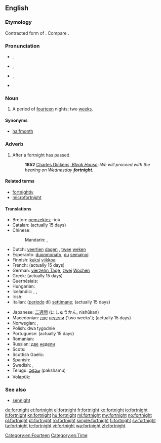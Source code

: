 ==English==
{{was wotd|2009|February|6}}
{{wikipedia}}

===Etymology===
Contracted form of {{etyl|ang}} {{term|feowertyne|fēowertȳne|fourteen|lang=ang}} {{term|niht||nights}}.  Compare {{term|sennight}}.

===Pronunciation===
* {{a|UK}} {{IPA|/ˈfɔːt.naɪt/}}, {{X-SAMPA|/"fO:t.naIt/}}
* {{a|US}} {{IPA|/ˈfɔɹʔ.nʌɪtʔ/}}, {{X-SAMPA|/"fOrt.naIt/}}
* {{a|NY}} {{IPA|[ˈfɔəʔ.nɐjʔ]}}, {{X-SAMPA|["fO@?.naj?]}}
* {{audio|en-us-fortnight.ogg|Audio (US)}}

===Noun===
{{en-noun}}

# {{chiefly|UK|Ireland|Australia|New Zealand}} A period of [[fourteen]] nights; two [[week]]s.

====Synonyms====
* {{sense|two weeks}} [[halfmonth]]

===Adverb===
{{en-adv|-}}

# After a fortnight has passed.
#: '''1852''' [http://www.gutenberg.org/dirs/etext97/blkhs12.txt Charles Dickens, ''Bleak House'']: ''We will proceed with the hearing on Wednesday '''fortnight'''''.

====Related terms====
* [[fortnightly]]
* [[microfortnight]]

====Translations====
{{trans-top|period of two weeks}}
* Breton: [[pemzektez]] {{m-p}} -ioù
* Catalan: {{t-|ca|quinzena|f}} (actually 15 days)
* Chinese:
*: Mandarin: {{t|cmn|两周|sc=Hani}}, {{t|cmn|兩周|tr=liǎngzhōu|sc=Hani}}
* Dutch: [[veertien]] [[dagen]] {{p}},  [[twee]] [[weken]] {{p}}
* Esperanto: [[duonmonato]], [[du]] [[semajno]]j
* Finnish: [[kaksi]] [[viikko]]a
* French: {{t+|fr|quinzaine|f}} (actually 15 days)
* German: [[vierzehn Tage]], [[zwei]] [[Wochen]]
* Greek: {{t+|el|δεκαπενθήμερο|n}} (actually 15 days)
* Guernésiais: {{qualifier|actually 15 days}} {{tø|roa-grn|tchinze jours|m-p}}
* Hungarian: {{t-|hu|két hét}}
* Icelandic: {{t-|is|tvær vikur|f-p}}, {{t-|is|hálfur mánuður|m}}, {{t-|is|fjórtán dagar|m-p}}
* Irish: {{t-|ga|coicís|f}}
* Italian: ([[periodo]] di) {{l|it|due}} [[settimana|settimane]]; {{t-|it|quindicina|f}} (actually 15 days)
{{trans-mid}}
* Japanese: [[二週間]] (にしゅうかん, nishūkan)
* Macedonian: [[два#Macedonian|две]] [[недела#Macedonian|недели]] ('two weeks'); {{t-|mk|полумесечие|n|tr=polumeséčie}} (actually 15 days)
* Norwegian: {{t-|no|to uker|p}}, {{t-|no|fjorten dager}}
* Polish: dwa tygodnie {{m-p}}
* Portuguese: {{t+|pt|quinzena|f}} (actually 15 days)
* Romanian: {{t-|ro|două săptămâni|f-p}}
* Russian: [[два#Russian|две]] [[неделя#Russian|недели]]
* Scots: {{tø|sco|fortnicht}}
* Scottish Gaelic: {{t-|gd|cola-deug|m}}
* Spanish: {{t+|es|quincena|f-p}} {{gloss|actually 15 days}}
* Swedish: {{t-|sv|två veckor|p}}, {{t-|sv|fjorton dagar}}
* Telugu: [[పక్షము]] (pakshamu)
* Volapük: {{t+|vo|telvig}}
{{trans-bottom}}

===See also===
* [[sennight]]

[[Category:en:Fourteen]]
[[Category:en:Time]]

[[de:fortnight]]
[[et:fortnight]]
[[el:fortnight]]
[[fr:fortnight]]
[[ko:fortnight]]
[[io:fortnight]]
[[it:fortnight]]
[[kn:fortnight]]
[[hu:fortnight]]
[[ml:fortnight]]
[[my:fortnight]]
[[no:fortnight]]
[[pl:fortnight]]
[[pt:fortnight]]
[[ro:fortnight]]
[[simple:fortnight]]
[[fi:fortnight]]
[[sv:fortnight]]
[[ta:fortnight]]
[[te:fortnight]]
[[vi:fortnight]]
[[wa:fortnight]]
[[zh:fortnight]]
